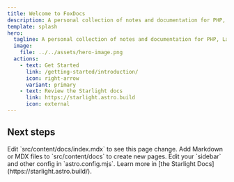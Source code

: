 ```yaml
---
title: Welcome to FoxDocs
description: A personal collection of notes and documentation for PHP, Laravel, and other web development topics.
template: splash
hero:
  tagline: A personal collection of notes and documentation for PHP, Laravel, and other web development topics.
  image:
    file: ../../assets/hero-image.png
  actions:
    - text: Get Started
      link: /getting-started/introduction/
      icon: right-arrow
      variant: primary
    - text: Review the Starlight docs
      link: https://starlight.astro.build
      icon: external
---
```



## Next steps
<CardGrid stagger>
	<Card title="Update content" icon="pencil">
		Edit `src/content/docs/index.mdx` to see this page change.
	</Card>
	<Card title="Add new content" icon="add-document">
		Add Markdown or MDX files to `src/content/docs` to create new pages.
	</Card>
	<Card title="Configure your site" icon="setting">
		Edit your `sidebar` and other config in `astro.config.mjs`.
	</Card>
	<Card title="Read the docs" icon="open-book">
		Learn more in [the Starlight Docs](https://starlight.astro.build/).
	</Card>
</CardGrid>